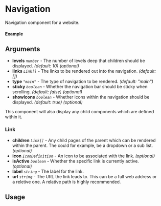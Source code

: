 
<Meta of={Navigation} title="Navigation" />

# Navigation

Navigation component for a website.

#### Example

<Canvas of={Navigation.Default} />

## Arguments

- **levels** _`number`_ - The number of levels deep that children should be displayed. _(default: 10)_ _(optional)_
- **links** _`Link[]`_ - The links to be rendered out into the navigation. _(default: [])_
- **type** _`"main"`_ - The type of navigation to be rendered. _(default: "main")_
- **sticky** _`boolean`_ - Whether the navigation bar should be sticky when scrolling. _(default: false)_ _(optional)_
- **showIcons** _`boolean`_ - Whether icons within the navigation should be displayed. _(default: true)_ _(optional)_

This component will also display any child components which are defined within it.

### Link

- **children** _`Link[]`_ - Any child pages of the parent which can be rendered within the parent. The could for example, be a dropdown or a sub list. _(optional)_
- **icon** _`IconDefinition`_ - An icon to be associated with the link. _(optional)_
- **isActive** _`boolean`_ - Whether the specific link is currently active. _(optional)_
- **label** _`string`_ - The label for the link.
- **url** _`string`_ - The URL the link leads to. This can be a full web address or a reletive one. A relative path is highly recommended.

## Usage

```ts
import { Navigation } from "@nick8green/components";

const Example = () => {
  return (
      <Navigation
        links={[
            {
                label: "Home",
                url: "/",
                isActive: true,
            },
            {
                label: "About",
                url: "/about",
            },
            {
                label: "Services",
                url: "/services",
                children: [
                    {
                        label: "Web Development",
                        url: "/services/web-development",
                    },
                    {
                        label: "SEO Services",
                        url: "/services/seo-services",
                    },
                ],
            },
            {
                label: "Contact",
                url: "/contact",
            },
        ]} />
  );
};

export default Example;
```
